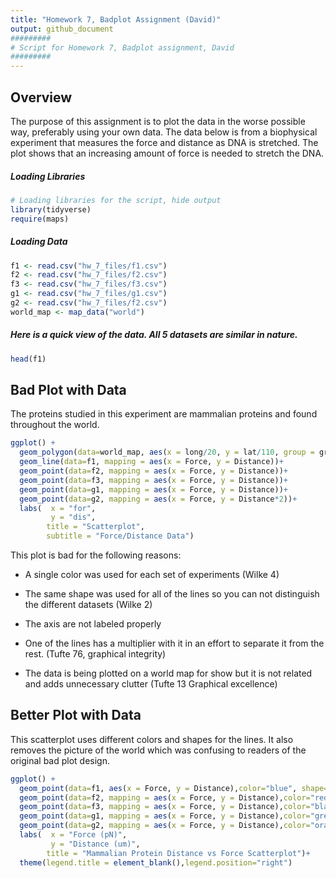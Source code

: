 ```yaml
---
title: "Homework 7, Badplot Assignment (David)"
output: github_document
#########
# Script for Homework 7, Badplot assignment, David
#########
---
```

## Overview
The purpose of this assignment is to plot the data in the worse possible way, preferably using your own data. The data below is from a biophysical experiment that measures the force and distance as DNA is stretched. The plot shows that an increasing amount of force is needed to stretch the DNA. 

##### Loading Libraries
```r
# Loading libraries for the script, hide output
library(tidyverse)
require(maps)
```

##### Loading Data
```r
f1 <- read.csv("hw_7_files/f1.csv")
f2 <- read.csv("hw_7_files/f2.csv")
f3 <- read.csv("hw_7_files/f3.csv")
g1 <- read.csv("hw_7_files/g1.csv")
g2 <- read.csv("hw_7_files/f2.csv")
world_map <- map_data("world")
```
##### Here is a quick view of the data. All 5 datasets are similar in nature. 
```r
head(f1)
```

## Bad Plot with Data

The proteins studied in this experiment are mammalian proteins and found throughout the world. 

``` r
ggplot() +
  geom_polygon(data=world_map, aes(x = long/20, y = lat/110, group = group),fill="lightgray", colour = "white") +
  geom_line(data=f1, mapping = aes(x = Force, y = Distance))+
  geom_point(data=f2, mapping = aes(x = Force, y = Distance))+
  geom_point(data=f3, mapping = aes(x = Force, y = Distance))+
  geom_point(data=g1, mapping = aes(x = Force, y = Distance))+
  geom_point(data=g2, mapping = aes(x = Force, y = Distance*2))+
  labs(  x = "for", 
         y = "dis",
        title = "Scatterplot", 
        subtitle = "Force/Distance Data")
```

This plot is bad for the following reasons:

* A single color was used for each set of experiments (Wilke 4)

* The same shape was used for all of the lines so you can not distinguish the different datasets (Wilke 2)

* The axis are not labeled properly 

* One of the lines has a multiplier with it in an effort to separate it from the rest. (Tufte 76, graphical integrity)

* The data is being plotted on a world map for show but it is not related and adds unnecessary clutter (Tufte 13 Graphical excellence)

## Better Plot with Data
This scatterplot uses different colors and shapes for the lines. It also removes the picture of the world which was confusing to readers of the original bad plot design. 

``` r
ggplot() +
  geom_point(data=f1, aes(x = Force, y = Distance),color="blue", shape=13,size=0.5)+
  geom_point(data=f2, mapping = aes(x = Force, y = Distance),color="red",shape=14,size=0.5)+
  geom_point(data=f3, mapping = aes(x = Force, y = Distance),color="black",shape=15,size=0.5)+
  geom_point(data=g1, mapping = aes(x = Force, y = Distance),color="green",shape=16,size=0.5)+
  geom_point(data=g2, mapping = aes(x = Force, y = Distance),color="orange",shape=17,size=0.5)+
  labs(  x = "Force (pN)", 
         y = "Distance (um)",
        title = "Mammalian Protein Distance vs Force Scatterplot")+
  theme(legend.title = element_blank(),legend.position="right")
```
